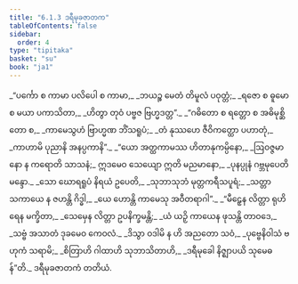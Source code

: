 ```yaml
---
title: "6.1.3 ဒရီမုခဇာတက"
tableOfContents: false
sidebar:
  order: 4
type: "tipitaka"
basket: "su"
book: "ja1"
---
```



<DynamicBreadcrumb />

<Division number="14" book="ja1">

<Paragraph number="1333" type="verses" book="ja1">
_“ပင်္ကော စ ကာမာ ပလိပေါ စ ကာမာ,_  
_ဘယဉ္စ မေတံ တိမူလံ ပဝုတ္တံ;_  
_ရဇော စ ဓူမော စ မယာ ပကာသိတာ,_  
_ဟိတွာ တုဝံ ပဗ္ဗဇ ဗြဟ္မဒတ္တ”._  

</Paragraph>

</Division>
<Division number="15" book="ja1">

<Paragraph number="1334" type="verses" book="ja1">
_“ဂဓိတော စ ရတ္တော စ အဓိမုစ္ဆိတော စ,_  
_ကာမေသွဟံ ဗြာဟ္မဏ ဘိံသရူပံ;_  
_တံ နုဿဟေ ဇီဝိကတ္ထော ပဟာတုံ,_  
_ကာဟာမိ ပုညာနိ အနပ္ပကာနိ”._  

</Paragraph>

</Division>
<Division number="16" book="ja1">

<Paragraph number="1335" type="verses" book="ja1">
_“ယော အတ္ထကာမဿ ဟိတာနုကမ္ပိနော,_  
_ဩဝဇ္ဇမာနော န ကရောတိ သာသနံ;_  
ဣဒမေဝ သေယျော ဣတိ မညမာနော,_  
_ပုနပ္ပုနံ ဂဗ္ဘမုပေတိ မန္ဒော._  

</Paragraph>

</Division>
<Division number="17" book="ja1">

<Paragraph number="1336" type="verses" book="ja1">
_သော ဃောရရူပံ နိရယံ ဥပေတိ,_  
_သုဘာသုဘံ မုတ္တကရီသပူရံ;_  
_သတ္တာ သကာယေ န ဇဟန္တိ ဂိဒ္ဓါ,_  
_ယေ ဟောန္တိ ကာမေသု အဝီတရာဂါ”._  

</Paragraph>

</Division>
<Division number="18" book="ja1">

<Paragraph number="1337" type="verses" book="ja1">
_“မီဠှေန လိတ္တာ ရုဟိရေန မက္ခိတာ,_  
_သေမှေန လိတ္တာ ဥပနိက္ခမန္တိ;_  
_ယံ ယဉှိ ကာယေန ဖုသန္တိ တာဝဒေ,_  
_သဗ္ဗံ အသာတံ ဒုခမေဝ ကေဝလံ._  

</Paragraph>

</Division>
<Division number="19" book="ja1">

<Paragraph number="1338" type="verses" book="ja1">
_ဒိသွာ ဝဒါမိ န ဟိ အညတော သဝံ,_  
_ပုဗ္ဗေနိဝါသံ ဗဟုကံ သရာမိ;_  
_စိတြာဟိ ဂါထာဟိ သုဘာသိတာဟိ,_  
_ဒရီမုခေါ နိဇ္ဈာပယိ သုမေဓန်”တိ._  


</Paragraph>
</Division>

<Paragraph number="1339" type="center" book="ja1">
ဒရီမုခဇာတကံ တတိယံ.
</Paragraph>